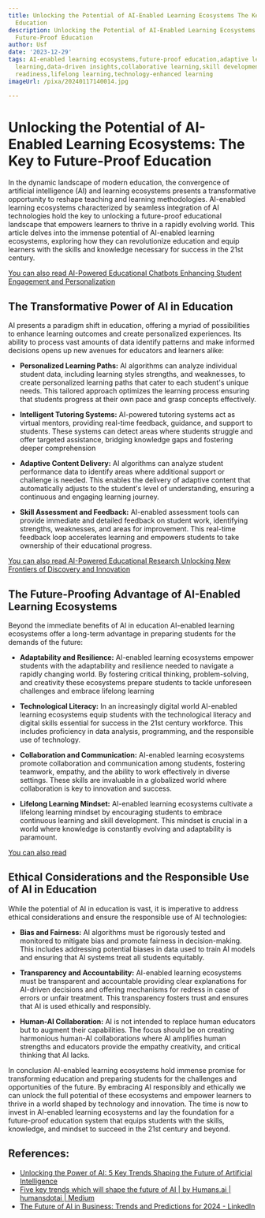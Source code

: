 ```yaml
---
title: Unlocking the Potential of AI-Enabled Learning Ecosystems The Key to Future-Proof
  Education
description: Unlocking the Potential of AI-Enabled Learning Ecosystems The Key to
  Future-Proof Education
author: Usf
date: '2023-12-29'
tags: AI-enabled learning ecosystems,future-proof education,adaptive learning,personalized
  learning,data-driven insights,collaborative learning,skill development,workforce
  readiness,lifelong learning,technology-enhanced learning
imageUrl: /pixa/20240117140014.jpg

---
```

# Unlocking the  Potential of AI-Enabled Learning Ecosystems:  The Key to Future-Proof Education

In the dynamic landscape of modern education, the convergence of artificial intelligence  (AI) and learning ecosystems presents a transformative opportunity to reshape  teaching and learning methodologies. AI-enabled learning ecosystems characterized by seamless integration of AI technologies hold the key to unlocking a future-proof educational landscape that empowers learners to thrive in a rapidly evolving world. This article delves into the immense  potential of AI-enabled  learning ecosystems, exploring  how they can revolutionize education and equip learners with the skills and knowledge necessary  for success in the  21st century. 

[You can also  read AI-Powered Educational  Chatbots Enhancing  Student Engagement and Personalization](AI-Powered%20Educational%20Chatbots%20Enhancing%20Student%20Engagement%20and%20Personalization)


##  The  Transformative  Power of AI in Education

AI presents a paradigm shift in education, offering a myriad of possibilities to enhance learning outcomes and create personalized experiences. Its ability to process vast amounts of data identify patterns  and make informed decisions opens up new avenues for educators and learners alike:


- **Personalized Learning Paths:** AI algorithms can analyze individual student data, including learning  styles strengths, and weaknesses, to create  personalized learning paths that cater  to each student's unique needs. This tailored  approach optimizes the learning process ensuring that students progress at their own pace and grasp concepts effectively.


- **Intelligent Tutoring Systems:** AI-powered tutoring systems act as virtual mentors, providing  real-time feedback, guidance, and support to students. These systems can detect areas where students struggle  and offer targeted assistance, bridging knowledge gaps and fostering deeper  comprehension


- **Adaptive  Content Delivery:** AI algorithms can analyze student performance data to identify areas where additional support or challenge is  needed. This  enables the delivery of adaptive content that automatically adjusts to the student's level of understanding, ensuring a  continuous and engaging learning journey.


- **Skill Assessment and Feedback:** AI-enabled assessment tools can provide immediate and detailed feedback on  student work, identifying strengths, weaknesses, and areas for improvement. This real-time feedback loop accelerates learning and empowers students to  take ownership of their educational progress.


[You can also read AI-Powered Educational Research Unlocking New Frontiers of  Discovery and Innovation](AI-Powered%20Educational%20Research%20Unlocking%20New%20Frontiers%20of%20Discovery%20and%20Innovation)


##  The Future-Proofing Advantage of AI-Enabled Learning  Ecosystems

Beyond the immediate benefits of AI in education AI-enabled learning  ecosystems offer a long-term advantage in preparing students for  the demands  of the future:

- **Adaptability and Resilience:** AI-enabled learning ecosystems empower students  with the adaptability and resilience needed to navigate a rapidly changing  world. By fostering critical thinking, problem-solving, and creativity these ecosystems prepare students to tackle unforeseen challenges and embrace lifelong learning


- **Technological  Literacy:** In an increasingly digital world  AI-enabled learning ecosystems equip students with the technological  literacy and digital skills essential for success in the 21st century workforce. This includes proficiency in data analysis, programming, and the responsible  use of technology.


- **Collaboration and  Communication:** AI-enabled  learning ecosystems promote collaboration  and  communication among students, fostering  teamwork, empathy, and the  ability to work effectively in diverse settings. These skills are invaluable in a globalized world where collaboration is key to innovation and success.


- **Lifelong Learning Mindset:** AI-enabled learning ecosystems cultivate a lifelong learning mindset by encouraging students to embrace continuous learning and skill development.  This mindset is  crucial in a world where knowledge is constantly evolving and adaptability  is paramount.


[You can also  read ]()


## Ethical Considerations and the Responsible Use of AI in Education

While the  potential of AI in education is vast, it is imperative to address ethical considerations and ensure the responsible use of AI  technologies:

-  **Bias and Fairness:** AI algorithms must be rigorously tested and monitored to  mitigate bias and promote fairness in decision-making. This includes addressing potential biases  in data used to train AI models and ensuring that AI systems treat all students equitably.


- **Transparency and Accountability:** AI-enabled learning ecosystems must be transparent and accountable providing clear  explanations for AI-driven  decisions and offering mechanisms  for redress in case of  errors or unfair  treatment. This transparency fosters trust and ensures that AI  is used ethically and responsibly.


- **Human-AI  Collaboration:** AI is not intended to replace human educators but to augment their capabilities. The focus  should be on creating harmonious human-AI collaborations where AI amplifies human strengths and educators provide the empathy creativity, and critical thinking that  AI lacks.

In conclusion AI-enabled learning ecosystems hold  immense  promise  for transforming education and preparing students for the challenges  and opportunities of the future. By embracing AI responsibly and ethically  we  can unlock the full potential of these ecosystems and empower learners to thrive in a world shaped by technology and innovation. The time  is now to invest  in AI-enabled learning ecosystems and lay the foundation for  a future-proof education  system that equips students with  the skills, knowledge, and mindset to succeed in the 21st century and beyond.

## References:
- [Unlocking the Power of AI: 5 Key Trends Shaping the Future of Artificial Intelligence](https://nextechsol.com/five-trends-of-artificial-intelligence/)
- [Five key trends which will shape the future of AI | by Humans.ai | humansdotai | Medium](https://medium.com/humansdotai/five-key-trends-which-will-shape-the-future-of-ai-75f0b4791b77)
- [The Future of AI in Business: Trends and Predictions for 2024 - LinkedIn](https://www.linkedin.com/pulse/future-ai-business-trends-predictions-2024-gloriousinsight-digital-dcspf)
